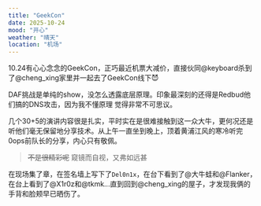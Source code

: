 ```yaml
---
title: "GeekCon"
date: 2025-10-24
mood: "开心"
weather: "晴天"
location: "机场"
---
```



10.24有心心念念的GeekCon，正巧最近机票大减价，直接伙同@keyboard杀到了@cheng_xing家里并一起去了GeekCon线下😈

DAF挑战是单纯的show，没怎么透露底层原理。印象最深刻的还得是Redbud他们搞的DNS攻击，<Spoiler>因为我不懂原理</Spoiler> 觉得非常不可思议。

几个30+5的演讲内容很是扎实，平时实在是很难接触到这一众大牛，更何况还是听他们毫无保留地分享技术。从上午一直坐到晚上，顶着黄浦江风的寒冷听完0ops前队长的分享，内心只有敬佩。

> ~~不是很精彩呢~~
> 窥镜而自视，又弗如远甚

在现场集了章，在签名墙上写下了`Del0n1x`，在台下看到了@大牛蛙和@Flanker，在台上看到了@X1r0z和@tkmk...直到回到@cheng_xing的屋子，才发现我俩的手背和脸颊早已晒伤了。